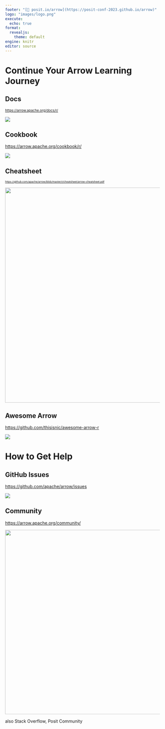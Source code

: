 ```yaml
---
footer: "[🔗 posit.io/arrow](https://posit-conf-2023.github.io/arrow)"
logo: "images/logo.png"
execute:
  echo: true
format:
  revealjs: 
    theme: default
engine: knitr
editor: source
---
```


# Continue Your Arrow Learning Journey {#more-learning}

## Docs

::: {style="font-size: 80%;"}
<https://arrow.apache.org/docs/r/>
:::

![](images/docs.png)

## Cookbook

<https://arrow.apache.org/cookbook/r/>

![](images/cookbook.png)

## Cheatsheet

::: {style="font-size: 60%;"}
<https://github.com/apache/arrow/blob/master/r/cheatsheet/arrow-cheatsheet.pdf>
:::

![](https://arrow.apache.org/img/20220427-arrow-r-cheatsheet-thumbnail.png){.absolute top="125" width="700"}

## Awesome Arrow

<https://github.com/thisisnic/awesome-arrow-r>

![](images/awesomearrow.png)

# How to Get Help

## GitHub Issues

<https://github.com/apache/arrow/issues>

![](images/issues.png)

## Community

<https://arrow.apache.org/community/>

![](images/mailing-list.png){.absolute width="600"}

::: notes
also Stack Overflow, Posit Community
:::
